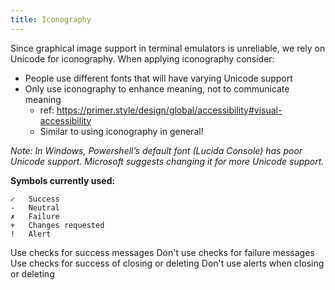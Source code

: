 ```yaml
---
title: Iconography
---
```


Since graphical image support in terminal emulators is unreliable, we rely on Unicode for iconography. When applying iconography consider:

- People use different fonts that will have varying Unicode support
- Only use iconography to enhance meaning, not to communicate meaning
  - ref: https://primer.style/design/global/accessibility#visual-accessibility
  - Similar to using iconography in general!

_Note: In Windows, Powershell’s default font (Lucida Console) has poor Unicode support. Microsoft suggests changing it for more Unicode support._

**Symbols currently used:**
```
✓ 	Success
- 	Neutral
✗   Failure
+ 	Changes requested
! 	Alert
```

<DoDontContainer>
  <Do src={Iconography1}>
    Use checks for success messages
  </Do>
  <Dont src={Iconography2}>
    Don't use checks for failure messages
  </Dont>
</DoDontContainer>

<DoDontContainer>
  <Do src={Iconography3}>
    Use checks for success of closing or deleting
  </Do>
  <Dont src={Iconography4}>
    Don't use alerts when closing or deleting
  </Dont>
</DoDontContainer>
